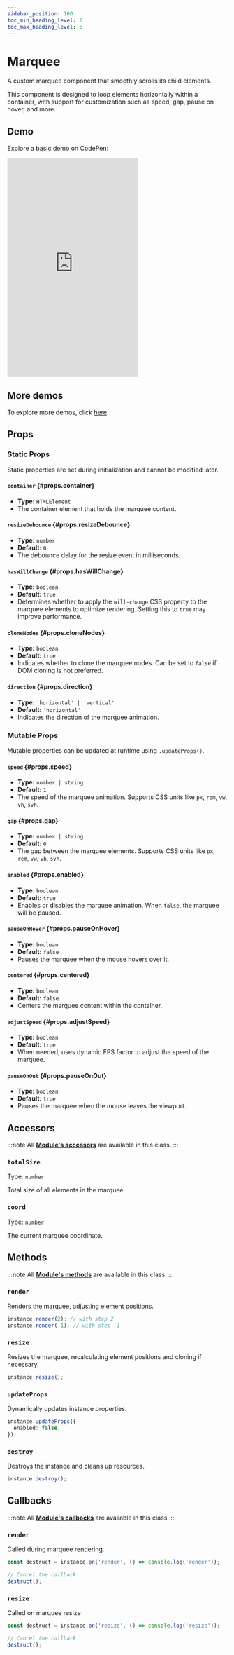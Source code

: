 ```yaml
---
sidebar_position: 100
toc_min_heading_level: 2
toc_max_heading_level: 6
---
```


# Marquee

A custom marquee component that smoothly scrolls its child elements.

This component is designed to loop elements horizontally within a container, with support for customization such as speed, gap, pause on hover, and more.

## Demo

Explore a basic demo on CodePen:

<iframe 
  height="500"
  style={{
    width: '100%'
  }} 
  scrolling="no" 
  title="Vevet Example"
  src="https://codepen.io/anton-bobrov/embed/zxxOadw?default-tab=result"
  frameborder="no"
  loading="lazy"
  allowtransparency="true"
  allowfullscreen="true"
>
  See the Pen <a href="https://codepen.io/anton-bobrov/pen/zxxOadw">Vevet Example</a> by Anton Bobrov.
</iframe>

## More demos

To explore more demos, click [here](./demos).



## Props

### Static Props

Static properties are set during initialization and cannot be modified later.

#### `container` {#props.container}
- **Type:** `HTMLElement`  
- The container element that holds the marquee content.

#### `resizeDebounce` {#props.resizeDebounce}
- **Type:** `number`  
- **Default:** `0`  
- The debounce delay for the resize event in milliseconds.

#### `hasWillChange` {#props.hasWillChange}
- **Type:** `boolean`  
- **Default:** `true`  
- Determines whether to apply the `will-change` CSS property to the marquee elements to optimize rendering. Setting this to `true` may improve performance.

#### `cloneNodes` {#props.cloneNodes}
- **Type:** `boolean`  
- **Default:** `true`  
- Indicates whether to clone the marquee nodes. Can be set to `false` if DOM cloning is not preferred.

#### `direction` {#props.direction}
- **Type:** `'horizontal' | 'vertical'`
- **Default:** `'horizontal'`  
- Indicates the direction of the marquee animation.

### Mutable Props

Mutable properties can be updated at runtime using `.updateProps()`.

#### `speed` {#props.speed}
- **Type:** `number | string`  
- **Default:** `1`  
- The speed of the marquee animation. Supports CSS units like `px`, `rem`, `vw`, `vh`, `svh`.

#### `gap` {#props.gap}
- **Type:** `number | string`  
- **Default:** `0`  
- The gap between the marquee elements. Supports CSS units like `px`, `rem`, `vw`, `vh`, `svh`.

#### `enabled` {#props.enabled}
- **Type:** `boolean`  
- **Default:** `true`  
- Enables or disables the marquee animation. When `false`, the marquee will be paused.

#### `pauseOnHover` {#props.pauseOnHover}
- **Type:** `boolean`  
- **Default:** `false`  
- Pauses the marquee when the mouse hovers over it.

#### `centered` {#props.centered}
- **Type:** `boolean`  
- **Default:** `false`  
- Centers the marquee content within the container.

#### `adjustSpeed` {#props.adjustSpeed}
- **Type:** `boolean`  
- **Default:** `true`  
- When needed, uses dynamic FPS factor to adjust the speed of the marquee.

#### `pauseOnOut` {#props.pauseOnOut}
- **Type:** `boolean`  
- **Default:** `true`  
- Pauses the marquee when the mouse leaves the viewport.



## Accessors

:::note
All **[Module's accessors](/docs/base/Module/#accessors)** are available in this class.
:::

### `totalSize`

Type: `number`

Total size of all elements in the marquee

### `coord`

Type: `number`

The current marquee coordinate.



## Methods

:::note
All **[Module's methods](/docs/base/Module/#methods)** are available in this class.
:::

### `render`

Renders the marquee, adjusting element positions.

```ts
instance.render(2); // with step 2
instance.render(-1); // with step -1
```

### `resize`

Resizes the marquee, recalculating element positions and cloning if necessary.

```ts
instance.resize();
```

### `updateProps`

Dynamically updates instance properties.

```ts
instance.updateProps({
  enabled: false,
});
```

### `destroy`

Destroys the instance and cleans up resources.

```ts
instance.destroy();
```



## Callbacks

:::note
All **[Module's callbacks](/docs/base/Module/#callbacks)** are available in this class.
:::

### `render`

Called during marquee rendering.

```ts
const destruct = instance.on('render', () => console.log('render'));

// Cancel the callback
destruct();
```

### `resize`

Called on marquee resize

```ts
const destruct = instance.on('resize', () => console.log('resize'));

// Cancel the callback
destruct();
```